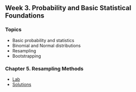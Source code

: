 ## Week 3. Probability and Basic Statistical Foundations

### Topics
- Basic probability and statistics
- Binomial and Normal distributions
- Resampling
- Bootstrapping

### Chapter 5. Resampling Methods

- [Lab](../ISLR/chapter5/lab.html)
- [Solutions](../ISLR/chapter5/solutions.html)


